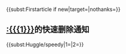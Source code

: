 {{<includeonly>subst:</includeonly>Firstarticle if new|target={{{1}}}|nothanks={{{nothanks|}}}}}
==[[:{{{1}}}]]的快速删除通知==
{{<includeonly>subst:</includeonly>Huggle/speedy|1={{{1}}}|2={{{2}}}}}